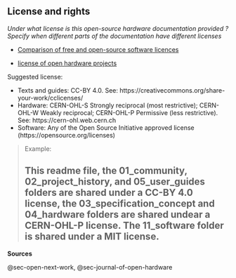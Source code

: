 ## License and rights

*Under what license is this open-source hardware documentation provided ? Specify when different parts of the documentation have different licenses*

-   [Comparison of free and open-source software licences](https://en.wikipedia.org/wiki/Comparison_of_free_and_open-source_software_licences)

-   [license of open hardware projects](https://opensource.com/law/15/2/intro-open-hardware-licensing#:~:text=Open%20source%20hardware%20is%20hardware,on%20their%20hardware%20at%20all.)

Suggested license:

- Texts and guides: CC-BY 4.0. See: https://creativecommons.org/share-your-work/cclicenses/ 
- Hardware: CERN-OHL-S Strongly reciprocal (most restrictive); CERN-OHL-W Weakly reciprocal; CERN-OHL-P Permissive (less restrictive). See: https://cern-ohl.web.cern.ch 
- Software: Any of the Open Source Initiative approved license (https://opensource.org/licenses) 

> Example:
>
> This readme file, the 01_community, 02_project_history, and 05_user_guides folders are shared under a CC-BY 4.0 license, the 03_specification_concept and 04_hardware folders are shared undear a CERN-OHL-P license. The 11_software folder is shared under a MIT license.
------------------------------------------------------------------------

**Sources**

@sec-open-next-work, @sec-journal-of-open-hardware
